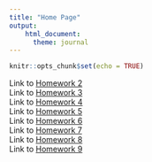 ```yaml
---
title: "Home Page"
output: 
    html_document:
      theme: journal
---
```


```r
knitr::opts_chunk$set(echo = TRUE)
```

Link to [Homework 2](homework2.html)      
Link to [Homework 3](homework3.html)   
Link to [Homework 4](homework4.html)   
Link to [Homework 5](homework5.html)    
Link to [Homework 6](homework6.html)    
Link to [Homework 7](homework7.html)    
Link to [Homework 8](homework8.html)    
Link to [Homework 9](homework9.html)